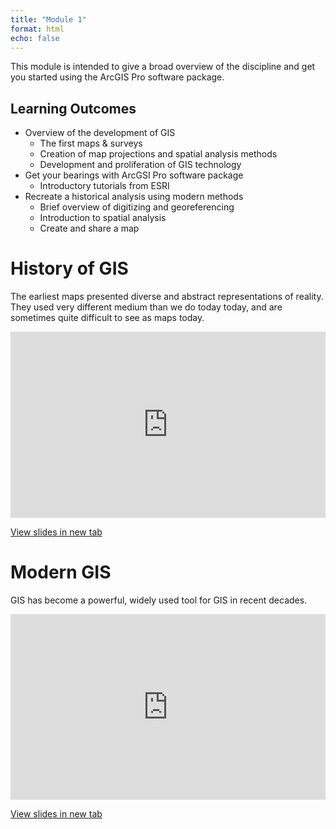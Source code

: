 ```yaml
---
title: "Module 1"
format: html
echo: false
---
```


This module is intended to give a broad overview of the discipline and get you started using the ArcGIS Pro software package.


## Learning Outcomes


* Overview of the development of GIS
  * The first maps & surveys
  * Creation of map projections and spatial analysis methods
  * Development and proliferation of GIS technology
* Get your bearings with ArcGSI Pro software package
  * Introductory tutorials from ESRI
* Recreate a historical analysis using modern methods
  * Brief overview of digitizing and georeferencing
  * Introduction to spatial analysis
  * Create and share a map

  
# History of GIS

The earliest maps presented diverse and abstract representations of reality.  They used very different medium than we do today today, and are sometimes quite difficult to see as maps today.  

<div style="overflow: hidden;
  padding-top: 56.25%;
  position: relative">
  <iframe src="https://geos270.github.io/LectureSlides/History_of_GIS/Slides.html" title="Processes" scrolling="no" frameborder="0"
    style="border: 0;
   height: 100%;
   left: 0;
   position: absolute;
   top: 0;
   width: 100%;">
   <p>Your browser does not support iframes.</p>
 </iframe>
</div>
<a href="https://geos270.github.io/LectureSlides/History_of_GIS/Slides.html" target="_blank">View slides in new tab</a>


# Modern GIS

GIS has become a powerful, widely used tool for GIS in recent decades.

<div style="overflow: hidden;
  padding-top: 56.25%;
  position: relative">
  <iframe src="https://geos270.github.io/LectureSlides/Modern_GIS/Slides.html" title="Processes" scrolling="no" frameborder="0"
    style="border: 0;
   height: 100%;
   left: 0;
   position: absolute;
   top: 0;
   width: 100%;">
   <p>Your browser does not support iframes.</p>
 </iframe>
</div>
<a href="https://geos270.github.io/LectureSlides/Modern_GIS/Slides.html" target="_blank">View slides in new tab</a>
